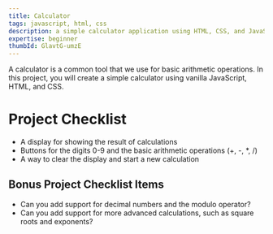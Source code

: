 ```yaml
---
title: Calculator
tags: javascript, html, css
description: a simple calculator application using HTML, CSS, and JavaScript
expertise: beginner
thumbId: GlavtG-umzE
---
```


A calculator is a common tool that we use for basic arithmetic operations. In this project, you will create a simple calculator using vanilla JavaScript, HTML, and CSS.

<h1>Project Checklist</h1>
<ul>
  <li>A display for showing the result of calculations</li>
  <li>
    Buttons for the digits 0-9 and the basic arithmetic operations (+, -, *, /)
  </li>
  <li>A way to clear the display and start a new calculation</li>
</ul>
<h2>Bonus Project Checklist Items</h2>
<ul>
  <li>Can you add support for decimal numbers and the modulo operator?</li>
  <li>
    Can you add support for more advanced calculations, such as square roots and
    exponents?
  </li>
</ul>
